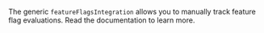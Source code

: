 The generic `featureFlagsIntegration` allows you to manually track feature flag evaluations. Read the <PlatformLink to="/configuration/integrations/featureflags/">documentation</PlatformLink> to learn more.
